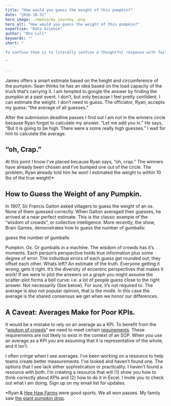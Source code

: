 ```yaml
---
title: "How would you guess the weight of this pumpkin?"
date: "2016-10-31"
hero_image: ./media/my_journey_.png
hero_alt: "How would you guess the weight of this pumpkin?"
expertise: "Data Science"
author: "Rho Lall"
keywords: ""
short: "

To confuse them is to literally confuse a thoughtful response with failing to respond.

"

---
```

James offers a smart estimate based on the height and circumference of the pumpkin. Sean thinks he has an idea based on the load capacity of the truck that’s carrying it. I am tempted to google the answer by finding the pumpkin at a past event. I don’t, but only because I feel pretty confident. I can estimate the weight. I don’t need to guess. The officiator, Ryan, accepts my guess: “the average of all guesses.”

After the submission deadline passes I find out I am not in the winners circle because Ryan forgot to calculate my answer. “Let me add you in.” He says, “But it is going to be high. There were a some really high guesses.” I wait for him to calculate the average.

 

## “oh, Crap.”

At this point I know I’ve placed because Ryan says, “oh, crap.” The winners have already been chosen and I’ve bumped one out of the circle. The problem, Ryan already told him he won! I estimated the weight to within 10 lbs of the true weight!*

 

## How to Guess the Weight of any Pumpkin.

In 1907, Sir Francis Galton asked villagers to guess the weight of an ox. None of them guessed correctly. When Galton averaged their guesses, he arrived at a near perfect estimate. This is the classic example of the “wisdom of crowds”, or collective intelligence. More recently, the show, Brain Games, demonstrates how to guess the number of gumballs:

guess the number of gumballs

Pumpkin. Ox. Or gumballs in a machine. The wisdom of crowds has it’s moments. Each person’s perspective holds true information plus some degree of error. The individual errors of each guess get rounded out; they offset each other. Whats left? An estimate of the truth. Everyone getting it wrong, gets it right. It’s the diversity of eccentric perspectives that makes it work!  If we were to plot the answers on a graph you might assume the scatter-plot forms a bell curve: i.e. a lot of people guess close to the right answer. Not necessarily (See below). For sure, it’s not required to. The average is also not popular opinion, that is the mode. In this case the average is the shared consensus we get when we honor our differences.



## A Caveat: Averages Make for Poor KPIs.
It would be a mistake to rely on an average as a KPI. To benefit from the “[wisdom of crowds](https://www.amazon.com/gp/product/0385721706/ref=as_li_qf_sp_asin_il_tl?ie=UTF8&tag=smarexceshor-20&camp=1789&creative=9325&linkCode=as2&creativeASIN=0385721706&linkId=4803c6cf0b0092caaabf3bf7286b6a68
)” we need to meet certain [requirements](https://en.wikipedia.org/wiki/The_Wisdom_of_Crowds#Four_elements_required_to_form_a_wise_crowd). These requirements are not likely to exist in the context of an SOP. When you use an average as a KPI you are assuming that  it is representative of the whole, and it isn’t.

I often cringe when I see averages. I’ve been working on a resource to help teams create better measurements. I’ve looked and haven’t found one.  The options that I see lack either sophistication or practicality. I haven’t found a resource with both. I’m creating a resource that will (1) show you how to think correctly about KPIs and (2) how to do it in Excel. I invite you to check out what I am doing. Sign up on my email list for updates.

*Ryan & [Hee Haw Farms](http://www.heehawfarms.com/) were good sports. We all won passes. My family saw [the giant pumpkin drop](http://www.heehawfarms.com/activities/giant-pumpkin-drop).
